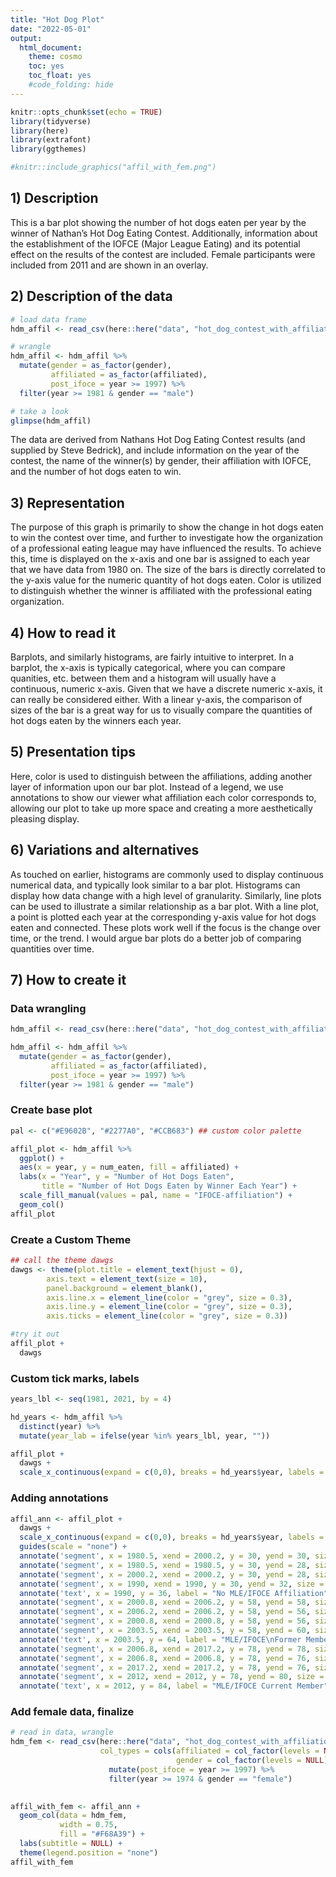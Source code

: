 ```yaml
---
title: "Hot Dog Plot"
date: "2022-05-01"
output: 
  html_document:
    theme: cosmo
    toc: yes
    toc_float: yes
    #code_folding: hide
---
```


```r
knitr::opts_chunk$set(echo = TRUE)
library(tidyverse)
library(here)
library(extrafont)
library(ggthemes)
```

```r
#knitr::include_graphics("affil_with_fem.png")
```

## 1) Description
This is a bar plot showing the number of hot dogs eaten per year by the winner of Nathan's Hot Dog Eating Contest. Additionally, information about the establishment of the IOFCE (Major League Eating) and its potential effect on the results of the contest are included. Female participants were included from 2011 and are shown in an overlay.

## 2) Description of the data
```r
# load data frame
hdm_affil <- read_csv(here::here("data", "hot_dog_contest_with_affiliation.csv"))

# wrangle
hdm_affil <- hdm_affil %>%
  mutate(gender = as_factor(gender),
         affiliated = as_factor(affiliated),
         post_ifoce = year >= 1997) %>%
  filter(year >= 1981 & gender == "male")

# take a look
glimpse(hdm_affil)
```

The data are derived from Nathans Hot Dog Eating Contest results (and supplied by Steve Bedrick), and include information on the year of the contest, the name of the winner(s) by gender, their affiliation with IOFCE, and the number of hot dogs eaten to win.

## 3) Representation

The purpose of this graph is primarily to show the change in hot dogs eaten to win the contest over time, and further to investigate how the organization of a professional eating league may have influenced the results. To achieve this, time is displayed on the x-axis and one bar is assigned to each year that we have data from 1980 on. The size of the bars is directly correlated to the y-axis value for the numeric quantity of hot dogs eaten. Color is utilized to distinguish whether the winner is affiliated with the professional eating organization.

## 4) How to read it

Barplots, and similarly histograms, are fairly intuitive to interpret. In a barplot, the x-axis is typically categorical, where you can compare quanities, etc. between them and a histogram will usually have a continuous, numeric x-axis. Given that we have a discrete numeric x-axis, it can really be considered either. With a linear y-axis, the comparison of sizes of the bar is a great way for us to visually compare the quantities of hot dogs eaten by the winners each year. 

## 5) Presentation tips

Here, color is used to distinguish between the affiliations, adding another layer of information upon our bar plot. Instead of a legend, we use annotations to show our viewer what affiliation each color corresponds to, allowing our plot to take up more space and creating a more aesthetically pleasing display.

## 6) Variations and alternatives

As touched on earlier, histograms are commonly used to display continuous numerical data, and typically look similar to a bar plot. Histograms can display how data change with a high level of granularity. Similarly, line plots can be used to illustrate a similar relationship as a bar plot. With a line plot, a point is plotted each year at the corresponding y-axis value for hot dogs eaten and connected. These plots work well if the focus is the change over time, or the trend. I would argue bar plots do a better job of comparing quantities over time.

## 7) How to create it

### Data wrangling

```r
hdm_affil <- read_csv(here::here("data", "hot_dog_contest_with_affiliation.csv"))

hdm_affil <- hdm_affil %>%
  mutate(gender = as_factor(gender),
         affiliated = as_factor(affiliated),
         post_ifoce = year >= 1997) %>%
  filter(year >= 1981 & gender == "male")
```


### Create base plot
```r
pal <- c("#E9602B", "#2277A0", "#CCB683") ## custom color palette

affil_plot <- hdm_affil %>%
  ggplot() +
  aes(x = year, y = num_eaten, fill = affiliated) +
  labs(x = "Year", y = "Number of Hot Dogs Eaten", 
       title = "Number of Hot Dogs Eaten by Winner Each Year") +
  scale_fill_manual(values = pal, name = "IFOCE-affiliation") +
  geom_col()
affil_plot
```


### Create a Custom Theme
```r
## call the theme dawgs
dawgs <- theme(plot.title = element_text(hjust = 0),
        axis.text = element_text(size = 10),
        panel.background = element_blank(),
        axis.line.x = element_line(color = "grey", size = 0.3),
        axis.line.y = element_line(color = "grey", size = 0.3),
        axis.ticks = element_line(color = "grey", size = 0.3))

#try it out
affil_plot + 
  dawgs
```

### Custom tick marks, labels
```r
years_lbl <- seq(1981, 2021, by = 4)

hd_years <- hdm_affil %>%
  distinct(year) %>%
  mutate(year_lab = ifelse(year %in% years_lbl, year, ""))

affil_plot +
  dawgs +
  scale_x_continuous(expand = c(0,0), breaks = hd_years$year, labels = hd_years$year_lab)
```

### Adding annotations
```r
affil_ann <- affil_plot +
  dawgs +
  scale_x_continuous(expand = c(0,0), breaks = hd_years$year, labels = hd_years$year_lab) +
  guides(scale = "none") +
  annotate('segment', x = 1980.5, xend = 2000.2, y = 30, yend = 30, size = 0.3, color = "#CCB683") +
  annotate('segment', x = 1980.5, xend = 1980.5, y = 30, yend = 28, size = 0.3, color = "#CCB683") +
  annotate('segment', x = 2000.2, xend = 2000.2, y = 30, yend = 28, size = 0.3, color = "#CCB683") +
  annotate('segment', x = 1990, xend = 1990, y = 30, yend = 32, size = 0.3, color = "#CCB683") +
  annotate('text', x = 1990, y = 36, label = "No MLE/IFOCE Affiliation", color = "#CCB683")+
  annotate('segment', x = 2000.8, xend = 2006.2, y = 58, yend = 58, size = 0.3, color = "#2277A0") +
  annotate('segment', x = 2006.2, xend = 2006.2, y = 58, yend = 56, size = 0.3, color = "#2277A0") +
  annotate('segment', x = 2000.8, xend = 2000.8, y = 58, yend = 56, size = 0.3, color = "#2277A0") +
  annotate('segment', x = 2003.5, xend = 2003.5, y = 58, yend = 60, size = 0.3, color = "#2277A0") +
  annotate('text', x = 2003.5, y = 64, label = "MLE/IFOCE\nFormer Member", color = "#2277A0", size = 2.5) +
  annotate('segment', x = 2006.8, xend = 2017.2, y = 78, yend = 78, size = 0.3, color = "#E9602B") +
  annotate('segment', x = 2006.8, xend = 2006.8, y = 78, yend = 76, size = 0.3, color = "#E9602B") +
  annotate('segment', x = 2017.2, xend = 2017.2, y = 78, yend = 76, size = 0.3, color = "#E9602B") +
  annotate('segment', x = 2012, xend = 2012, y = 78, yend = 80, size = 0.3, color = "#E9602B") +
  annotate('text', x = 2012, y = 84, label = "MLE/IFOCE Current Member", color = "#E9602B", size = 3)
```

### Add female data, finalize

```r
# read in data, wrangle
hdm_fem <- read_csv(here::here("data", "hot_dog_contest_with_affiliation.csv"),
                    col_types = cols(affiliated = col_factor(levels = NULL),
                                     gender = col_factor(levels = NULL))) %>%
                      mutate(post_ifoce = year >= 1997) %>%
                      filter(year >= 1974 & gender == "female")
                    

affil_with_fem <- affil_ann +
  geom_col(data = hdm_fem,
           width = 0.75,
           fill = "#F68A39") +
  labs(subtitle = NULL) + 
  theme(legend.position = "none")
affil_with_fem
```
